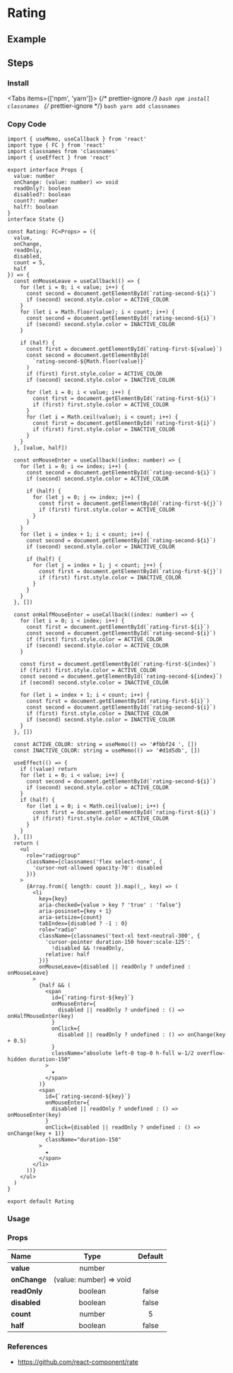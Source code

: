 
<BackTop />

# Rating

## Example

## Steps

<div className="steps">

### Install

<Tabs items={['npm', 'yarn']}>
  {/* prettier-ignore */}
  <Tab>
    ```bash
    npm install classnames
    ```
    </Tab>
  {/* prettier-ignore */}
  <Tab>
    ```bash
    yarn add classnames
    ```
</Tab>
</Tabs>

### Copy Code

```tsx filename="components/Rating/index.tsx"
import { useMemo, useCallback } from 'react'
import type { FC } from 'react'
import classnames from 'classnames'
import { useEffect } from 'react'

export interface Props {
  value: number
  onChange: (value: number) => void
  readOnly?: boolean
  disabled?: boolean
  count?: number
  half?: boolean
}
interface State {}

const Rating: FC<Props> = ({
  value,
  onChange,
  readOnly,
  disabled,
  count = 5,
  half
}) => {
  const onMouseLeave = useCallback(() => {
    for (let i = 0; i < value; i++) {
      const second = document.getElementById(`rating-second-${i}`)
      if (second) second.style.color = ACTIVE_COLOR
    }
    for (let i = Math.floor(value); i < count; i++) {
      const second = document.getElementById(`rating-second-${i}`)
      if (second) second.style.color = INACTIVE_COLOR
    }

    if (half) {
      const first = document.getElementById(`rating-first-${value}`)
      const second = document.getElementById(
        `rating-second-${Math.floor(value)}`
      )
      if (first) first.style.color = ACTIVE_COLOR
      if (second) second.style.color = INACTIVE_COLOR

      for (let i = 0; i < value; i++) {
        const first = document.getElementById(`rating-first-${i}`)
        if (first) first.style.color = ACTIVE_COLOR
      }
      for (let i = Math.ceil(value); i < count; i++) {
        const first = document.getElementById(`rating-first-${i}`)
        if (first) first.style.color = INACTIVE_COLOR
      }
    }
  }, [value, half])

  const onMouseEnter = useCallback((index: number) => {
    for (let i = 0; i <= index; i++) {
      const second = document.getElementById(`rating-second-${i}`)
      if (second) second.style.color = ACTIVE_COLOR

      if (half) {
        for (let j = 0; j <= index; j++) {
          const first = document.getElementById(`rating-first-${j}`)
          if (first) first.style.color = ACTIVE_COLOR
        }
      }
    }
    for (let i = index + 1; i < count; i++) {
      const second = document.getElementById(`rating-second-${i}`)
      if (second) second.style.color = INACTIVE_COLOR

      if (half) {
        for (let j = index + 1; j < count; j++) {
          const first = document.getElementById(`rating-first-${j}`)
          if (first) first.style.color = INACTIVE_COLOR
        }
      }
    }
  }, [])

  const onHalfMouseEnter = useCallback((index: number) => {
    for (let i = 0; i < index; i++) {
      const first = document.getElementById(`rating-first-${i}`)
      const second = document.getElementById(`rating-second-${i}`)
      if (first) first.style.color = ACTIVE_COLOR
      if (second) second.style.color = ACTIVE_COLOR
    }

    const first = document.getElementById(`rating-first-${index}`)
    if (first) first.style.color = ACTIVE_COLOR
    const second = document.getElementById(`rating-second-${index}`)
    if (second) second.style.color = INACTIVE_COLOR

    for (let i = index + 1; i < count; i++) {
      const first = document.getElementById(`rating-first-${i}`)
      const second = document.getElementById(`rating-second-${i}`)
      if (first) first.style.color = INACTIVE_COLOR
      if (second) second.style.color = INACTIVE_COLOR
    }
  }, [])

  const ACTIVE_COLOR: string = useMemo(() => '#fbbf24 ', [])
  const INACTIVE_COLOR: string = useMemo(() => '#d1d5db', [])

  useEffect(() => {
    if (!value) return
    for (let i = 0; i < value; i++) {
      const second = document.getElementById(`rating-second-${i}`)
      if (second) second.style.color = ACTIVE_COLOR
    }
    if (half) {
      for (let i = 0; i < Math.ceil(value); i++) {
        const first = document.getElementById(`rating-first-${i}`)
        if (first) first.style.color = ACTIVE_COLOR
      }
    }
  }, [])
  return (
    <ul
      role="radiogroup"
      className={classnames('flex select-none', {
        'cursor-not-allowed opacity-70': disabled
      })}
    >
      {Array.from({ length: count }).map((_, key) => (
        <li
          key={key}
          aria-checked={value > key ? 'true' : 'false'}
          aria-posinset={key + 1}
          aria-setsize={count}
          tabIndex={disabled ? -1 : 0}
          role="radio"
          className={classnames('text-xl text-neutral-300', {
            'cursor-pointer duration-150 hover:scale-125':
              !disabled && !readOnly,
            relative: half
          })}
          onMouseLeave={disabled || readOnly ? undefined : onMouseLeave}
        >
          {half && (
            <span
              id={`rating-first-${key}`}
              onMouseEnter={
                disabled || readOnly ? undefined : () => onHalfMouseEnter(key)
              }
              onClick={
                disabled || readOnly ? undefined : () => onChange(key + 0.5)
              }
              className="absolute left-0 top-0 h-full w-1/2 overflow-hidden duration-150"
            >
              ★
            </span>
          )}
          <span
            id={`rating-second-${key}`}
            onMouseEnter={
              disabled || readOnly ? undefined : () => onMouseEnter(key)
            }
            onClick={disabled || readOnly ? undefined : () => onChange(key + 1)}
            className="duration-150"
          >
            ★
          </span>
        </li>
      ))}
    </ul>
  )
}

export default Rating
```

### Usage

</div>

### Props

| Name                     |          Type           | Default |
| :----------------------- | :---------------------: | :-----: |
| **value**<Required />    |         number          |         |
| **onChange**<Required /> | (value: number) => void |         |
| **readOnly**             |         boolean         |  false  |
| **disabled**             |         boolean         |  false  |
| **count**                |         number          |    5    |
| **half**                 |         boolean         |  false  |

### References

- https://github.com/react-component/rate

<Comment />
